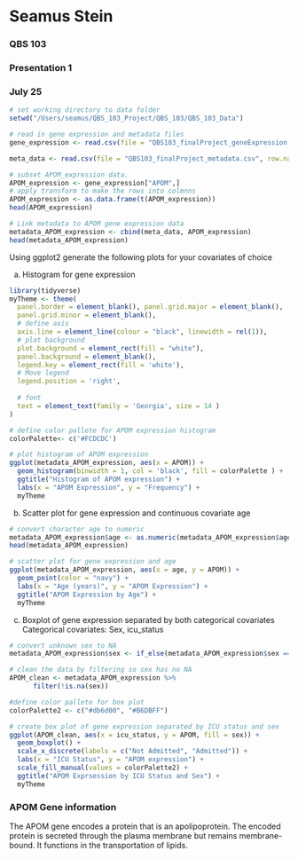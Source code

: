 # Seamus Stein
### QBS 103
### Presentation 1
### July 25

```r
# set working directory to data folder
setwd("/Users/seamus/QBS_103_Project/QBS_103/QBS_103_Data")

# read in gene expression and metadata files 
gene_expression <- read.csv(file = "QBS103_finalProject_geneExpression.csv", row.names = 1)

meta_data <- read.csv(file = "QBS103_finalProject_metadata.csv", row.names = 1)

# subset APOM_expression data. 
APOM_expression <- gene_expression["APOM",]
# apply transform to make the rows into colmnns 
APOM_expression <- as.data.frame(t(APOM_expression))
head(APOM_expression)
```


``` r
# Link metadata to APOM gene expression data
metadata_APOM_expression <- cbind(meta_data, APOM_expression)
head(metadata_APOM_expression)
```


Using ggplot2 generate the following plots for your covariates of choice

a) Histogram for gene expression
```r
library(tidyverse)
myTheme <- theme(
  panel.border = element_blank(), panel.grid.major = element_blank(),
  panel.grid.minor = element_blank(), 
  # define axis
  axis.line = element_line(colour = "black", linewidth = rel(1)),
  # plot background
  plot.background = element_rect(fill = "white"),
  panel.background = element_blank(),
  legend.key = element_rect(fill = 'white'), 
  # Move legend
  legend.position = 'right',
  
  # font
  text = element_text(family = 'Georgia', size = 14 ) 
)
```

```r
# define color pallete for APOM expression histogram
colorPalette<- c('#FCDCDC')

# plot histogram of APOM expression 
ggplot(metadata_APOM_expression, aes(x = APOM)) +
  geom_histogram(binwidth = 1, col = 'black', fill = colorPalette ) +
  ggtitle("Histogram of APOM expression") +
  labs(x = "APOM Expression", y = "Frequency") +
  myTheme
```

b) Scatter plot for gene expression and continuous covariate age

```r
# convert character age to numeric
metadata_APOM_expression$age <- as.numeric(metadata_APOM_expression$age)
head(metadata_APOM_expression)
```
```r
# scatter plot for gene expression and age
ggplot(metadata_APOM_expression, aes(x = age, y = APOM)) +
  geom_point(color = "navy") +
  labs(x = "Age (years)", y = "APOM Expression") +
  ggtitle("APOM Expression by Age") +
  myTheme
```

c) Boxplot of gene expression separated by both categorical covariates 
Categorical covariates: Sex, icu_status


```r
# convert unknown sex to NA
metadata_APOM_expression$sex <- if_else(metadata_APOM_expression$sex == " unknown", NA, metadata_APOM_expression$sex)

```


```r
# clean the data by filtering so sex has no NA
APOM_clean <- metadata_APOM_expression %>% 
      filter(!is.na(sex))
```

```r
#define color pallete for box plot
colorPalette2 <- c("#db6d00", "#B6DBFF")

# create box plot of gene expression separated by ICU status and sex
ggplot(APOM_clean, aes(x = icu_status, y = APOM, fill = sex)) + 
  geom_boxplot() +
  scale_x_discrete(labels = c("Not Admitted", "Admitted")) +
  labs(x = "ICU Status", y = "APOM expression") +
  scale_fill_manual(values = colorPalette2) +
  ggtitle("APOM Exprsession by ICU Status and Sex") +
  myTheme
```


### APOM Gene information

The APOM gene encodes a protein that is an apolipoprotein. The encoded protein is secreted through the plasma membrane but remains membrane-bound. It functions in the transportation of lipids.   